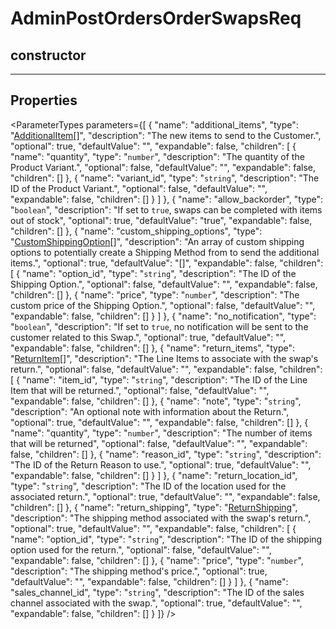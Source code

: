 
# AdminPostOrdersOrderSwapsReq

## constructor

___

## Properties

<ParameterTypes parameters={[
  {
    "name": "additional_items",
    "type": "[AdditionalItem](medusa.AdditionalItem-1.mdx)[]",
    "description": "The new items to send to the Customer.",
    "optional": true,
    "defaultValue": "",
    "expandable": false,
    "children": [
      {
        "name": "quantity",
        "type": "`number`",
        "description": "The quantity of the Product Variant.",
        "optional": false,
        "defaultValue": "",
        "expandable": false,
        "children": []
      },
      {
        "name": "variant_id",
        "type": "`string`",
        "description": "The ID of the Product Variant.",
        "optional": false,
        "defaultValue": "",
        "expandable": false,
        "children": []
      }
    ]
  },
  {
    "name": "allow_backorder",
    "type": "`boolean`",
    "description": "If set to `true`, swaps can be completed with items out of stock",
    "optional": true,
    "defaultValue": "true",
    "expandable": false,
    "children": []
  },
  {
    "name": "custom_shipping_options",
    "type": "[CustomShippingOption](medusa.CustomShippingOption-1.mdx)[]",
    "description": "An array of custom shipping options to potentially create a Shipping Method from to send the additional items.",
    "optional": true,
    "defaultValue": "[]",
    "expandable": false,
    "children": [
      {
        "name": "option_id",
        "type": "`string`",
        "description": "The ID of the Shipping Option.",
        "optional": false,
        "defaultValue": "",
        "expandable": false,
        "children": []
      },
      {
        "name": "price",
        "type": "`number`",
        "description": "The custom price of the Shipping Option.",
        "optional": false,
        "defaultValue": "",
        "expandable": false,
        "children": []
      }
    ]
  },
  {
    "name": "no_notification",
    "type": "`boolean`",
    "description": "If set to `true`, no notification will be sent to the customer related to this Swap.",
    "optional": true,
    "defaultValue": "",
    "expandable": false,
    "children": []
  },
  {
    "name": "return_items",
    "type": "[ReturnItem](medusa.ReturnItem-1.mdx)[]",
    "description": "The Line Items to associate with the swap's return.",
    "optional": false,
    "defaultValue": "",
    "expandable": false,
    "children": [
      {
        "name": "item_id",
        "type": "`string`",
        "description": "The ID of the Line Item that will be returned.",
        "optional": false,
        "defaultValue": "",
        "expandable": false,
        "children": []
      },
      {
        "name": "note",
        "type": "`string`",
        "description": "An optional note with information about the Return.",
        "optional": true,
        "defaultValue": "",
        "expandable": false,
        "children": []
      },
      {
        "name": "quantity",
        "type": "`number`",
        "description": "The number of items that will be returned",
        "optional": false,
        "defaultValue": "",
        "expandable": false,
        "children": []
      },
      {
        "name": "reason_id",
        "type": "`string`",
        "description": "The ID of the Return Reason to use.",
        "optional": true,
        "defaultValue": "",
        "expandable": false,
        "children": []
      }
    ]
  },
  {
    "name": "return_location_id",
    "type": "`string`",
    "description": "The ID of the location used for the associated return.",
    "optional": true,
    "defaultValue": "",
    "expandable": false,
    "children": []
  },
  {
    "name": "return_shipping",
    "type": "[ReturnShipping](medusa.ReturnShipping-1.mdx)",
    "description": "The shipping method associated with the swap's return.",
    "optional": true,
    "defaultValue": "",
    "expandable": false,
    "children": [
      {
        "name": "option_id",
        "type": "`string`",
        "description": "The ID of the shipping option used for the return.",
        "optional": false,
        "defaultValue": "",
        "expandable": false,
        "children": []
      },
      {
        "name": "price",
        "type": "`number`",
        "description": "The shipping method's price.",
        "optional": true,
        "defaultValue": "",
        "expandable": false,
        "children": []
      }
    ]
  },
  {
    "name": "sales_channel_id",
    "type": "`string`",
    "description": "The ID of the sales channel associated with the swap.",
    "optional": true,
    "defaultValue": "",
    "expandable": false,
    "children": []
  }
]} />
